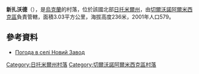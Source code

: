{{coord|50|18|51|N|28|15|1|E|scale:30000|display=title}}

'''新扎沃德'''（{{lang-uk|Новий Завод}}），是[[烏克蘭|烏克蘭]]的村落，位於該國北部[[日托米爾州|日托米爾州]]，由[[切爾沃諾阿爾米西克區|切爾沃諾阿爾米西克區]]負責管轄，面積3.03平方公里，海拔高度236米，2001年人口579。

==參考資料==
* [http://weather.in.ua/ua/zhitomirskaja/17263 Погода в селі Новий Завод] {{Wayback|url=http://weather.in.ua/ua/zhitomirskaja/17263 |date=20160305113721 }}

{{DEFAULTSORT:Новий Завод}}
[[Category:日托米爾州村落|Category:日托米爾州村落]]
[[Category:切爾沃諾阿爾米西克區村落|Category:切爾沃諾阿爾米西克區村落]]


{{Zhytomyr-geo-stub}}